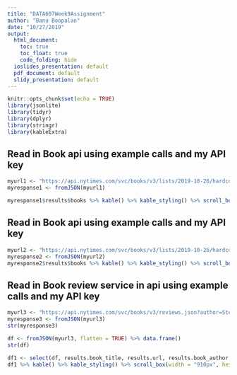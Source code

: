 ```yaml
---
title: "DATA607Week9Assignment"
author: "Banu Boopalan"
date: "10/27/2019"
output:
  html_document:
    toc: true
    toc_float: true
    code_folding: hide
  ioslides_presentation: default
  pdf_document: default
  slidy_presentation: default
---
```


```r
knitr::opts_chunk$set(echo = TRUE)
library(jsonlite)
library(tidyr)
library(dplyr)
library(stringr)
library(kableExtra)
```

## Read in Book api using example calls and  my API key


```r
myurl1 <- "https://api.nytimes.com/svc/books/v3/lists/2019-10-26/hardcover-fiction.json?api-key=wl3OA7v4AV7cjxGya142nvRGGv46HdNG"
myresponse1 <- fromJSON(myurl1)

myresponse1$results$books %>% kable() %>% kable_styling() %>% scroll_box(width = "910px", height = "400px")
```

## Read in Book api using example calls and  my API key


```r
myurl2 <- "https://api.nytimes.com/svc/books/v3/lists/2019-10-26/hardcover-nonfiction.json?api-key=wl3OA7v4AV7cjxGya142nvRGGv46HdNG"
myresponse2 <- fromJSON(myurl2)
myresponse2$results$books %>% kable() %>% kable_styling() %>% scroll_box(width = "910px", height = "400px")
```

## Read in Book review service in api using example calls and  my API key


```r
myurl3 <- "https://api.nytimes.com/svc/books/v3/reviews.json?author=Stephen+King&api-key=wl3OA7v4AV7cjxGya142nvRGGv46HdNG"
myresponse3 <- fromJSON(myurl3)
str(myresponse3)

df <- fromJSON(myurl3, flatten = TRUE) %>% data.frame()
str(df)

df1 <- select(df, results.book_title, results.url, results.book_author, results.summary, results.publication_dt)
df1 %>% kable() %>% kable_styling() %>% scroll_box(width = "910px", height = "400px")
```

